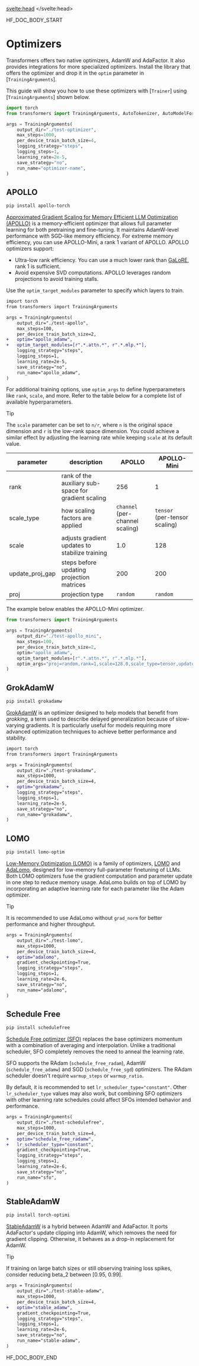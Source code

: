 <script lang="ts">
let fw: "pt" | "tf" = "pt";
onMount(() => {
    const urlParams = new URLSearchParams(window.location.search);
    fw = urlParams.get("fw") || "pt";
});
</script>
<svelte:head>
  <meta name="hf:doc:metadata" content={metadata} >
</svelte:head>

<!--HF DOCBUILD BODY START-->

HF_DOC_BODY_START

<!--Copyright 2024 The HuggingFace Team. All rights reserved.

Licensed under the Apache License, Version 2.0 (the "License"); you may not use this file except in compliance with
the License. You may obtain a copy of the License at

http://www.apache.org/licenses/LICENSE-2.0

Unless required by applicable law or agreed to in writing, software distributed under the License is distributed on
an "AS IS" BASIS, WITHOUT WARRANTIES OR CONDITIONS OF ANY KIND, either express or implied. See the License for the
specific language governing permissions and limitations under the License.

⚠️ Note that this file is in Markdown but contain specific syntax for our doc-builder (similar to MDX) that may not be
rendered properly in your Markdown viewer.

-->

# Optimizers

Transformers offers two native optimizers, AdamW and AdaFactor. It also provides integrations for more specialized optimizers. Install the library that offers the optimizer and drop it in the `optim` parameter in [`TrainingArguments`].

This guide will show you how to use these optimizers with [`Trainer`] using [`TrainingArguments`] shown below.

```py
import torch
from transformers import TrainingArguments, AutoTokenizer, AutoModelForCausalLM, Trainer

args = TrainingArguments(
    output_dir="./test-optimizer",
    max_steps=1000,
    per_device_train_batch_size=4,
    logging_strategy="steps",
    logging_steps=1,
    learning_rate=2e-5,
    save_strategy="no",
    run_name="optimizer-name",
)
```

## APOLLO

```bash
pip install apollo-torch
```

[Approximated Gradient Scaling for Memory Efficient LLM Optimization (APOLLO)](https://github.com/zhuhanqing/APOLLO) is a memory-efficient optimizer that allows full parameter learning for both pretraining and fine-tuning. It maintains AdamW-level performance with SGD-like memory efficiency. For extreme memory efficiency, you can use APOLLO-Mini, a rank 1 variant of APOLLO. APOLLO optimizers support:

* Ultra-low rank efficiency. You can use a much lower rank than [GaLoRE](./trainer#galore), rank 1 is sufficient.
* Avoid expensive SVD computations. APOLLO leverages random projections to avoid training stalls.

Use the `optim_target_modules` parameter to specify which layers to train.

```diff
import torch
from transformers import TrainingArguments

args = TrainingArguments(
    output_dir="./test-apollo",
    max_steps=100,
    per_device_train_batch_size=2,
+   optim="apollo_adamw",
+   optim_target_modules=[r".*.attn.*", r".*.mlp.*"],
    logging_strategy="steps",
    logging_steps=1,
    learning_rate=2e-5,
    save_strategy="no",
    run_name="apollo_adamw",
)
```

For additional training options, use `optim_args` to define hyperparameters like `rank`, `scale`, and more. Refer to the table below for a complete list of available hyperparameters.

> [!TIP]
> The `scale` parameter can be set to `n/r`, where `n` is the original space dimension and `r` is the low-rank space dimension. You could achieve a similar effect by adjusting the learning rate while keeping `scale` at its default value.

| parameter | description | APOLLO | APOLLO-Mini |
|---|---|---|---|
| rank | rank of the auxiliary sub-space for gradient scaling | 256 | 1 |
| scale_type | how scaling factors are applied | `channel` (per-channel scaling) | `tensor` (per-tensor scaling) |
| scale | adjusts gradient updates to stabilize training | 1.0 | 128 |
| update_proj_gap | steps before updating projection matrices | 200 | 200 |
| proj | projection type | `random` | `random` |

The example below enables the APOLLO-Mini optimizer.

```py
from transformers import TrainingArguments

args = TrainingArguments(
    output_dir="./test-apollo_mini",
    max_steps=100,
    per_device_train_batch_size=2,
    optim="apollo_adamw",
    optim_target_modules=[r".*.attn.*", r".*.mlp.*"],
    optim_args="proj=random,rank=1,scale=128.0,scale_type=tensor,update_proj_gap=200",
)
```

## GrokAdamW

```bash
pip install grokadamw
```

[GrokAdamW](https://github.com/cognitivecomputations/grokadamw) is an optimizer designed to help models that benefit from *grokking*, a term used to describe delayed generalization because of slow-varying gradients. It is particularly useful for models requiring more advanced optimization techniques to achieve better performance and stability.

```diff
import torch
from transformers import TrainingArguments

args = TrainingArguments(
    output_dir="./test-grokadamw",
    max_steps=1000,
    per_device_train_batch_size=4,
+   optim="grokadamw",
    logging_strategy="steps",
    logging_steps=1,
    learning_rate=2e-5,
    save_strategy="no",
    run_name="grokadamw",
)
```

## LOMO

```bash
pip install lomo-optim
```

[Low-Memory Optimization (LOMO)](https://github.com/OpenLMLab/LOMO) is a family of optimizers, [LOMO](https://huggingface.co/papers/2306.09782) and [AdaLomo](https://hf.co/papers/2310.10195), designed for low-memory full-parameter finetuning of LLMs. Both LOMO optimizers fuse the gradient computation and parameter update in one step to reduce memory usage. AdaLomo builds on top of LOMO by incorporating an adaptive learning rate for each parameter like the Adam optimizer.

> [!TIP]
> It is recommended to use AdaLomo without `grad_norm` for better performance and higher throughput.

```diff
args = TrainingArguments(
    output_dir="./test-lomo",
    max_steps=1000,
    per_device_train_batch_size=4,
+   optim="adalomo",
    gradient_checkpointing=True,
    logging_strategy="steps",
    logging_steps=1,
    learning_rate=2e-6,
    save_strategy="no",
    run_name="adalomo",
)
```

## Schedule Free

```bash
pip install schedulefree
```

[Schedule Free optimizer (SFO)](https://hf.co/papers/2405.15682) replaces the base optimizers momentum with a combination of averaging and interpolation. Unlike a traditional scheduler, SFO completely removes the need to anneal the learning rate.

SFO supports the RAdam (`schedule_free_radam`), AdamW (`schedule_free_adamw`) and SGD (`schedule_free_sgd`) optimizers. The RAdam scheduler doesn't require `warmup_steps` or `warmup_ratio`.

By default, it is recommended to set `lr_scheduler_type="constant"`. Other `lr_scheduler_type` values may also work, but combining SFO optimizers with other learning rate schedules could affect SFOs intended behavior and performance.

```diff
args = TrainingArguments(
    output_dir="./test-schedulefree",
    max_steps=1000,
    per_device_train_batch_size=4,
+   optim="schedule_free_radamw",
+   lr_scheduler_type="constant",
    gradient_checkpointing=True,
    logging_strategy="steps",
    logging_steps=1,
    learning_rate=2e-6,
    save_strategy="no",
    run_name="sfo",
)
```

## StableAdamW

```bash
pip install torch-optimi
```

[StableAdamW](https://arxiv.org/pdf/2304.13013) is a hybrid between AdamW and AdaFactor. It ports AdaFactor's update clipping into AdamW, which removes the need for gradient clipping. Otherwise, it behaves as a drop-in replacement for AdamW.

> [!TIP]
> If training on large batch sizes or still observing training loss spikes, consider reducing beta_2 between [0.95, 0.99].

```diff
args = TrainingArguments(
    output_dir="./test-stable-adamw",
    max_steps=1000,
    per_device_train_batch_size=4,
+   optim="stable_adamw",
    gradient_checkpointing=True,
    logging_strategy="steps",
    logging_steps=1,
    learning_rate=2e-6,
    save_strategy="no",
    run_name="stable-adamw",
)
```


<!--HF DOCBUILD BODY END-->

HF_DOC_BODY_END

